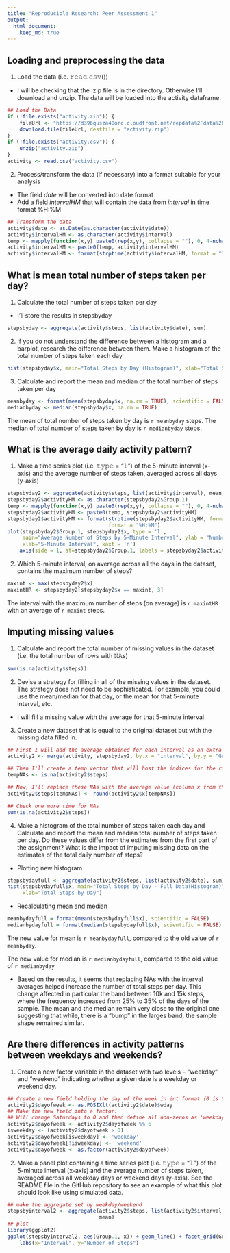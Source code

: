```yaml
---
title: "Reproducible Research: Peer Assessment 1"
output: 
  html_document:
    keep_md: true
---
```



## Loading and preprocessing the data
1. Load the data (i.e. 𝚛𝚎𝚊𝚍.𝚌𝚜𝚟())

* I will be checking that the .zip file is in the directory.  Otherwise I'll download and unzip.
The data will be loaded into the activity dataframe.

```r
## Load the Data
if (!file.exists("activity.zip")) {
    fileUrl <- "https://d396qusza40orc.cloudfront.net/repdata%2Fdata%2Factivity.zip"
    download.file(fileUrl, destfile = "activity.zip")
}
if (!file.exists("activity.csv")) {
    unzip("activity.zip")
}
activity <- read.csv("activity.csv")
```

2. Process/transform the data (if necessary) into a format suitable for your analysis

* The field *date* will be converted into date format 
* Add a field *intervalHM* that will contain the data from *interval* in time format %H:%M

```r
## Transform the data
activity$date <- as.Date(as.character(activity$date))
activity$intervalHM <- as.character(activity$interval)
temp <- mapply(function(x,y) paste0(rep(x,y), collapse = ""), 0, 4-nchar(activity$intervalHM))
activity$intervalHM <- paste0(temp, activity$intervalHM)
activity$intervalHM <- format(strptime(activity$intervalHM, format = "%H%M"), format = "%H:%M")
```

## What is mean total number of steps taken per day?
1. Calculate the total number of steps taken per day

* I'll store the results in stepsbyday
```r
stepsbyday <- aggregate(activity$steps, list(activity$date), sum)
```

2. If you do not understand the difference between a histogram and a barplot, research the difference between them. Make a histogram of the total number of steps taken each day
```r
hist(stepsbyday$x, main="Total Steps by Day (Histogram)", xlab="Total Steps by Day")
```

3. Calculate and report the mean and median of the total number of steps taken per day
```r
meanbyday <- format(mean(stepsbyday$x, na.rm = TRUE), scientific = FALSE)
medianbyday <- median(stepsbyday$x, na.rm = TRUE)
```

The mean of total number of steps taken by day is ```r meanbyday``` steps.  The median of total
number of steps taken by day is ```r medianbyday``` steps.

## What is the average daily activity pattern?
1. Make a time series plot (i.e. 𝚝𝚢𝚙𝚎 = "𝚕") of the 5-minute interval (x-axis) and the average number of steps taken, averaged across all days (y-axis)

```r
stepsbyday2 <- aggregate(activity$steps, list(activity$interval), mean, na.rm = TRUE)
stepsbyday2$activityHM <- as.character(stepsbyday2$Group.1)
temp <- mapply(function(x,y) paste0(rep(x,y), collapse = ""), 0, 4-nchar(stepsbyday2$activityHM))
stepsbyday2$activityHM <- paste0(temp, stepsbyday2$activityHM)
stepsbyday2$activityHM <- format(strptime(stepsbyday2$activityHM, format = "%H%M"), 
                                 format = "%H:%M")
plot(stepsbyday2$Group.1, stepsbyday2$x, type = 'l', 
     main="Average Number of Steps by 5-Minute Interval", ylab = "Number of Steps",
     xlab="5-Minute Interval", xaxt = 'n')
    axis(side = 1, at=stepsbyday2$Group.1, labels = stepsbyday2$activityHM)
```

2. Which 5-minute interval, on average across all the days in the dataset, contains the maximum number of steps?

```r
maxint <- max(stepsbyday2$x)
maxintHR <- stepsbyday2[stepsbyday2$x == maxint, 3]
```

The interval with the maximum number of steps (on average) is ```r maxintHR``` with an average 
of ```r maxint``` steps.

## Imputing missing values
1. Calculate and report the total number of missing values in the dataset (i.e. the total number of rows with 𝙽𝙰s)

```r
sum(is.na(activity$steps))
```

2. Devise a strategy for filling in all of the missing values in the dataset. The strategy does not need to be sophisticated. For example, you could use the mean/median for that day, or the mean for that 5-minute interval, etc.

* I will fill a missing value with the average for that 5-minute interval

3. Create a new dataset that is equal to the original dataset but with the missing data filled in.
```r
## First I will add the average obtained for each interval as an extra column for activity
activity2 <- merge(activity, stepsbyday2, by.x = "interval", by.y = "Group.1")

## Then I'll create a temp vector that will host the indices for the rows with NAs
tempNAs <- is.na(activity2$steps)

## Now, I'll replace these NAs with the average value (column x from the merge)
activity2$steps[tempNAs] <- round(activity2$x[tempNAs])

## Check one more time for NAs
sum(is.na(activity2$steps))

```


4. Make a histogram of the total number of steps taken each day and Calculate and report the mean and median total number of steps taken per day. Do these values differ from the estimates from the first part of the assignment? What is the impact of imputing missing data on the estimates of the total daily number of steps?

* Plotting new histogram

```r
stepsbydayfull <- aggregate(activity2$steps, list(activity2$date), sum)
hist(stepsbydayfull$x, main="Total Steps by Day - Full Data(Histogram)", 
     xlab="Total Steps by Day")
```

* Recalculating mean and median

```r
meanbydayfull = format(mean(stepsbydayfull$x), scientific = FALSE)
medianbydayfull = format(median(stepsbydayfull$x), scientific = FALSE)
```

The new value for mean is ```r meanbydayfull```, compared to the old value of ```r meanbyday```.

The new value for median is ```r medianbydayfull```, compared to the old value of ```r medianbyday```

* Based on the results, it seems that replacing NAs with the interval averages helped increase the number of total steps per day.  This change affected in particular the band between 10k and 15k steps, where the frequency increased from 25% to 35% of the days of the sample.  The mean and the median remain very close to the original one suggesting that while, there is a "bump" in the larges band, the sample shape remained similar.

## Are there differences in activity patterns between weekdays and weekends?
1. Create a new factor variable in the dataset with two levels – “weekday” and “weekend” indicating whether a given date is a weekday or weekend day.

```r
## Create a new field holding the day of the week in int format (0 is Sunday)
activity2$dayofweek <- as.POSIXlt(activity2$date)$wday
## Make the new field into a factor:
## Will change Saturdays to 0 and then define all non-zeros as 'weekday' and zeros as 'weekend'
activity2$dayofweek <- activity2$dayofweek %% 6
isweekday <- (activity2$dayofweek > 0)
activity2$dayofweek[isweekday] <- 'weekday'
activity2$dayofweek[!isweekday] <- 'weekend'
activity2$dayofweek <- as.factor(activity2$dayofweek)

```

2. Make a panel plot containing a time series plot (i.e. 𝚝𝚢𝚙𝚎 = "𝚕") of the 5-minute interval (x-axis) and the average number of steps taken, averaged across all weekday days or weekend days (y-axis). See the README file in the GitHub repository to see an example of what this plot should look like using simulated data.

```r
## make the aggregate set by weekday/weekend
stepsbyinterval2 <- aggregate(activity2$steps, list(activity2$interval, activity2$dayofweek), 
                              mean)
## plot
library(ggplot2)
ggplot(stepsbyinterval2, aes(Group.1, x)) + geom_line() + facet_grid(Group.2 ~.) +
    labs(x="Interval", y="Number of Steps")
```

